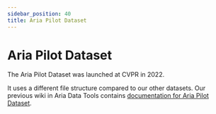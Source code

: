 ```yaml
---
sidebar_position: 40
title: Aria Pilot Dataset
---
```

# Aria Pilot Dataset

The Aria Pilot Dataset was launched at CVPR in 2022.

It uses a different file structure compared to our other datasets. Our previous wiki in Aria Data Tools contains [documentation for Aria Pilot Dataset](https://facebookresearch.github.io/Aria_data_tools/docs/pilotdata/pilotdata-index/).
